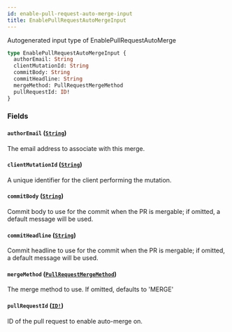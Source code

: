 ```yaml
---
id: enable-pull-request-auto-merge-input
title: EnablePullRequestAutoMergeInput
---
```


Autogenerated input type of EnablePullRequestAutoMerge

```graphql
type EnablePullRequestAutoMergeInput {
  authorEmail: String
  clientMutationId: String
  commitBody: String
  commitHeadline: String
  mergeMethod: PullRequestMergeMethod
  pullRequestId: ID!
}
```

### Fields

#### `authorEmail` ([`String`](/docs/api/scalars/string))

The email address to associate with this merge.

#### `clientMutationId` ([`String`](/docs/api/scalars/string))

A unique identifier for the client performing the mutation.

#### `commitBody` ([`String`](/docs/api/scalars/string))

Commit body to use for the commit when the PR is mergable; if omitted, a default message will be used.

#### `commitHeadline` ([`String`](/docs/api/scalars/string))

Commit headline to use for the commit when the PR is mergable; if omitted, a default message will be used.

#### `mergeMethod` ([`PullRequestMergeMethod`](/docs/api/enums/pull-request-merge-method))

The merge method to use. If omitted, defaults to 'MERGE'

#### `pullRequestId` ([`ID!`](/docs/api/scalars/id))

ID of the pull request to enable auto-merge on.
